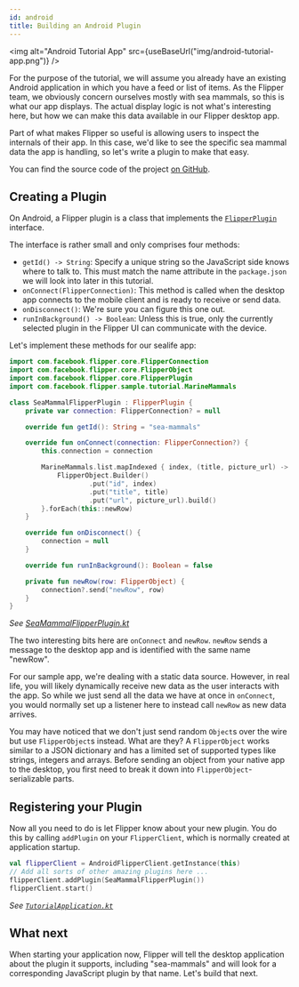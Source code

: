 ```yaml
---
id: android
title: Building an Android Plugin
---
```


<img alt="Android Tutorial App" src={useBaseUrl("img/android-tutorial-app.png")} />

For the purpose of the tutorial, we will assume you already have an existing
Android application in which you have a feed or list of items. As the Flipper
team, we obviously concern ourselves mostly with sea mammals, so this is what
our app displays. The actual display logic is not what's interesting here,
but how we can make this data available in our Flipper desktop app.

Part of what makes Flipper so useful is allowing users to inspect the
internals of their app. In this case, we'd like to see the specific
sea mammal data the app is handling, so let's write a plugin to make that
easy.

You can find the source code of the project [on GitHub](
https://github.com/facebook/flipper/tree/7dae5771d96ea76b75796d3b3a2c78746e581e3f/android/tutorial).

## Creating a Plugin

On Android, a Flipper plugin is a class that implements the
[`FlipperPlugin`](https://github.com/facebook/flipper/blob/master/android/src/main/java/com/facebook/flipper/core/FlipperPlugin.java)
interface.

The interface is rather small and only comprises four methods:

- `getId() -> String`: Specify a unique string so the JavaScript side knows where to talk to. This must match the name attribute in the `package.json` we will look into later in this tutorial.
- `onConnect(FlipperConnection)`: This method is called when the desktop app connects to the mobile client and is ready to receive or send data.
- `onDisconnect()`: We're sure you can figure this one out.
- `runInBackground() -> Boolean`: Unless this is true, only the currently selected plugin in the Flipper UI can communicate with the device.

Let's implement these methods for our sealife app:

```kotlin
import com.facebook.flipper.core.FlipperConnection
import com.facebook.flipper.core.FlipperObject
import com.facebook.flipper.core.FlipperPlugin
import com.facebook.flipper.sample.tutorial.MarineMammals

class SeaMammalFlipperPlugin : FlipperPlugin {
    private var connection: FlipperConnection? = null

    override fun getId(): String = "sea-mammals"

    override fun onConnect(connection: FlipperConnection?) {
        this.connection = connection

        MarineMammals.list.mapIndexed { index, (title, picture_url) ->
            FlipperObject.Builder()
                    .put("id", index)
                    .put("title", title)
                    .put("url", picture_url).build()
        }.forEach(this::newRow)
    }

    override fun onDisconnect() {
        connection = null
    }

    override fun runInBackground(): Boolean = false

    private fun newRow(row: FlipperObject) {
        connection?.send("newRow", row)
    }
}
```
*See [SeaMammalFlipperPlugin.kt](https://github.com/facebook/flipper/blob/5afb148ffa9e267e5b24e0dfae198d1cf46cc396/android/tutorial/src/main/java/com/facebook/flipper/sample/tutorial/plugin/SeaMammalFlipperPlugin.kt)*

The two interesting bits here are `onConnect` and `newRow`. `newRow` sends a message
to the desktop app and is identified with the same name "newRow".

For our sample app, we're dealing with a static data source. However, in real
life, you will likely dynamically receive new data as the user interacts with
the app. So while we just send all the data we have at once in `onConnect`,
you would normally set up a listener here to instead call `newRow` as new data
arrives.

You may have noticed that we don't just send random `Object`s over the wire but
use `FlipperObject`s instead. What are they? A `FlipperObject` works similar
to a JSON dictionary and has a limited set of supported types like strings,
integers and arrays. Before sending an object from your native app to the
desktop, you first need to break it down into `FlipperObject`-serializable parts.

## Registering your Plugin

Now all you need to do is let Flipper know about your new plugin. You do this
by calling `addPlugin` on your `FlipperClient`, which is normally created
at application startup.

```kotlin
val flipperClient = AndroidFlipperClient.getInstance(this)
// Add all sorts of other amazing plugins here ...
flipperClient.addPlugin(SeaMammalFlipperPlugin())
flipperClient.start()
```
*See [`TutorialApplication.kt`](https://github.com/facebook/flipper/blob/5afb148ffa9e267e5b24e0dfae198d1cf46cc396/android/tutorial/src/main/java/com/facebook/flipper/sample/tutorial/TutorialApplication.kt)*

## What next

When starting your application now, Flipper will tell the desktop application
about the plugin it supports, including "sea-mammals" and will look for a
corresponding JavaScript plugin by that name. Let's build that next.
